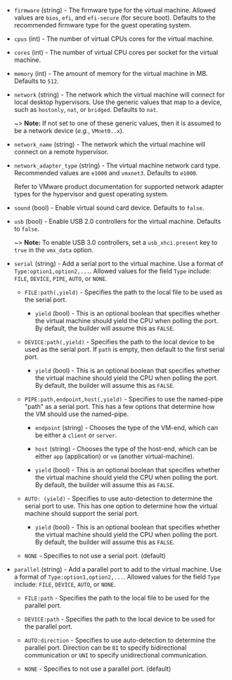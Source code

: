 <!-- Code generated from the comments of the HWConfig struct in builder/vmware/common/hw_config.go; DO NOT EDIT MANUALLY -->

- `firmware` (string) - The firmware type for the virtual machine.
  Allowed values are `bios`, `efi`, and `efi-secure` (for secure boot).
  Defaults to the recommended firmware type for the guest operating system.

- `cpus` (int) - The number of virtual CPUs cores for the virtual machine.

- `cores` (int) - The number of virtual CPU cores per socket for the virtual machine.

- `memory` (int) - The amount of memory for the virtual machine in MB. Defaults to `512`.

- `network` (string) - The network which the virtual machine will connect for local desktop
  hypervisors. Use the generic values that map to a device, such as
  `hostonly`, `nat`, or `bridged`. Defaults to `nat`.
  
  ~> **Note:** If not set to one of these generic values, then it is
  assumed to be a network device (_e.g._, `VMnet0..x`).

- `network_name` (string) - The network which the virtual machine will connect on a remote
  hypervisor.

- `network_adapter_type` (string) - The virtual machine network card type. Recommended values are `e1000` and
  `vmxnet3`. Defaults to `e1000`.
  
  Refer to VMware product documentation for supported network adapter types
  for the hypervisor and guest operating system.

- `sound` (bool) - Enable virtual sound card device. Defaults to `false`.

- `usb` (bool) - Enable USB 2.0 controllers for the virtual machine.
  Defaults to `false`.
  
  ~> **Note:** To enable USB 3.0 controllers, set a `usb_xhci.present`
  key to `true` in the `vmx_data` option.

- `serial` (string) - Add a serial port to the virtual machine. Use a format of
  `Type:option1,option2,...`. Allowed values for the field `Type` include:
  `FILE`, `DEVICE`, `PIPE`, `AUTO`, or `NONE`.
  
  * `FILE:path(,yield)` - Specifies the path to the local file to be used
    as the serial port.
  
    * `yield` (bool) - This is an optional boolean that specifies
      whether the virtual machine should yield the CPU when polling the
      port. By default, the builder will assume this as `FALSE`.
  
  * `DEVICE:path(,yield)` - Specifies the path to the local device to be
     used as the serial port. If `path` is empty, then default to the first
    serial port.
  
    * `yield` (bool) - This is an optional boolean that specifies
      whether the virtual machine should yield the CPU when polling the
      port. By default, the builder will assume this as `FALSE`.
  
  * `PIPE:path,endpoint,host(,yield)` - Specifies to use the named-pipe
    "path" as a serial port. This has a few options that determine how the
    VM should use the named-pipe.
  
    * `endpoint` (string) - Chooses the type of the VM-end, which can be
      either a `client` or `server`.
  
    * `host` (string) - Chooses the type of the host-end, which can be
      either `app` (application) or `vm` (another virtual-machine).
  
    * `yield` (bool) - This is an optional boolean that specifies whether
      the virtual machine should yield the CPU when polling the port. By
      default, the builder will assume this as `FALSE`.
  
  * `AUTO: (yield)` - Specifies to use auto-detection to determine the
    serial port to use. This has one option to determine how the virtual
    machine should support the serial port.
  
    * `yield` (bool) - This is an optional boolean that specifies whether
      the virtual machine should yield the CPU when polling the port. By
      default, the builder will assume this as `FALSE`.
  
  * `NONE` - Specifies to not use a serial port. (default)

- `parallel` (string) - Add a parallel port to add to the virtual machine. Use a format of
  `Type:option1,option2,...`. Allowed values for the field `Type` include:
  `FILE`, `DEVICE`, `AUTO`, or `NONE`.
  
  * `FILE:path` - Specifies the path to the local file to be used for the
     parallel port.
  
  * `DEVICE:path` - Specifies the path to the local device to be used for
     the parallel port.
  
  * `AUTO:direction` - Specifies to use auto-detection to determine the
    parallel port. Direction can be `BI` to specify bidirectional
    communication or `UNI` to specify unidirectional communication.
  
  * `NONE` - Specifies to not use a parallel port. (default)

<!-- End of code generated from the comments of the HWConfig struct in builder/vmware/common/hw_config.go; -->
